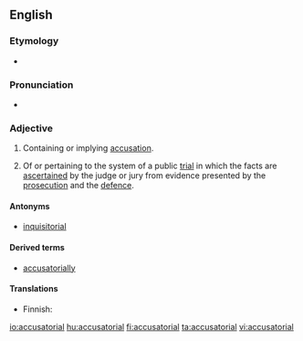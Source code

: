 ==English==

===Etymology===
* {{suffix|accusatory|ial}}

===Pronunciation===
* {{a|US}} {{IPA|/ə.ˌkju.zə.ˈtɔɹ.i.əl/}}

===Adjective===
{{en-adj}}

# Containing or implying [[accusation]].
# {{context|legal|lang=en}} Of or pertaining to the system of a public [[trial]] in which the facts are [[ascertain|ascertained]] by the judge or jury from evidence presented by the [[prosecution]] and the [[defence]].

====Antonyms====
* [[inquisitorial]]

====Derived terms====
* [[accusatorially]]

====Translations====
{{trans-top|Containing or implying accusation}}
{{trans-mid}}
{{trans-bottom}}

{{trans-top|Of or pertaining to the public trial system}}
* Finnish: {{t-|fi|akkusatorinen}}
{{trans-mid}}
{{trans-bottom}}

[[io:accusatorial]]
[[hu:accusatorial]]
[[fi:accusatorial]]
[[ta:accusatorial]]
[[vi:accusatorial]]